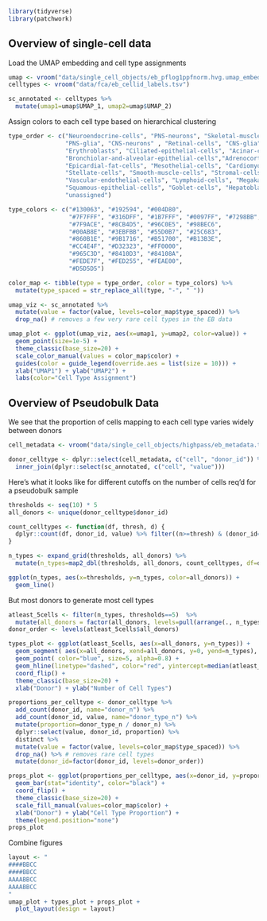 ```r
library(tidyverse)
library(patchwork)
```

## Overview of single-cell data
Load the UMAP embedding and cell type assignments
```r
umap <- vroom("data/single_cell_objects/eb_pflog1ppfnorm.hvg.umap_embedding.txt", col_names=c("UMAP_1", "UMAP_2"))
celltypes <- vroom("data/fca/eb_cellid_labels.tsv")

sc_annotated <- celltypes %>%
  mutate(umap1=umap$UMAP_1, umap2=umap$UMAP_2)
```

Assign colors to each cell type based on hierarchical clustering
```r
type_order <- c("Neuroendocrine-cells", "PNS-neurons", "Skeletal-muscle-cells",                               
                "PNS-glia", "CNS-neurons" , "Retinal-cells", "CNS-glia","Metanephric-cells", 
                "Erythroblasts", "Ciliated-epithelial-cells", "Acinar-cells", "Ductal-cells", 
                "Bronchiolar-and-alveolar-epithelial-cells","Adrenocortical-cells", "Parietal-and-chief-cells", "Ureteric-bud-cells", 
                "Epicardial-fat-cells", "Mesothelial-cells", "Cardiomyocytes", "Mesangial-cells", 
                "Stellate-cells", "Smooth-muscle-cells", "Stromal-cells",
                "Vascular-endothelial-cells", "Lymphoid-cells", "Megakaryocytes",
                "Squamous-epithelial-cells", "Goblet-cells", "Hepatoblasts", 
                "unassigned") 

type_colors <- c("#130063", "#192594", "#004D80", 
                 "#7F7FFF", "#316DFF", "#1B7FFF", "#0097FF", "#7298BB", 
                 "#7F9ACE", "#8CB4D5", "#96C0E5", "#98BEC6", 
                 "#00AB8E", "#3EBFBB", "#55D0B7", "#25C683", 
                 "#860B1E", "#9B1716", "#B51700", "#B13B3E", 
                 "#CC4E4F", "#D32323", "#FF0000",
                 "#965C3D", "#8410D3", "#84108A",  
                 "#FEDE7F", "#FED255", "#FEAE00", 
                 "#D5D5D5") 

color_map <- tibble(type = type_order, color = type_colors) %>%
  mutate(type_spaced = str_replace_all(type, "-", " "))
```

```r
umap_viz <- sc_annotated %>%
  mutate(value = factor(value, levels=color_map$type_spaced)) %>%
  drop_na() # removes a few very rare cell types in the EB data

umap_plot <- ggplot(umap_viz, aes(x=umap1, y=umap2, color=value)) +
  geom_point(size=1e-5) +
  theme_classic(base_size=20) +
  scale_color_manual(values = color_map$color) + 
  guides(color = guide_legend(override.aes = list(size = 10))) +
  xlab("UMAP1") + ylab("UMAP2") + 
  labs(color="Cell Type Assignment")
```

## Overview of Pseudobulk Data
We see that the proportion of cells mapping to each cell type varies widely between donors
```r
cell_metadata <- vroom("data/single_cell_objects/highpass/eb_metadata.tsv")

donor_celltype <- dplyr::select(cell_metadata, c("cell", "donor_id")) %>%
  inner_join(dplyr::select(sc_annotated, c("cell", "value"))) 
```

Here's what it looks like for different cutoffs on the number of cells req'd for a 
pseudobulk sample
```r
thresholds <- seq(10) * 5
all_donors <- unique(donor_celltype$donor_id)

count_celltypes <- function(df, thresh, d) {
  dplyr::count(df, donor_id, value) %>% filter((n>=thresh) & (donor_id==d)) %>% nrow
}

n_types <- expand_grid(thresholds, all_donors) %>%
  mutate(n_types=map2_dbl(thresholds, all_donors, count_celltypes, df=donor_celltype))

ggplot(n_types, aes(x=thresholds, y=n_types, color=all_donors)) +
  geom_line()
```

But most donors to generate most cell types
```r
atleast_5cells <- filter(n_types, thresholds==5)  %>%
  mutate(all_donors = factor(all_donors, levels=pull(arrange(., n_types), all_donors)))
donor_order <- levels(atleast_5cells$all_donors)

types_plot <- ggplot(atleast_5cells, aes(x=all_donors, y=n_types)) +
  geom_segment( aes(x=all_donors, xend=all_donors, y=0, yend=n_types), color="skyblue") +
  geom_point( color="blue", size=5, alpha=0.8) +
  geom_hline(linetype="dashed", color="red", yintercept=median(atleast_5cells$n_types)) +
  coord_flip() +
  theme_classic(base_size=20) +
  xlab("Donor") + ylab("Number of Cell Types")
```

```r
proportions_per_celltype <- donor_celltype %>%
  add_count(donor_id, name="donor_n") %>%
  add_count(donor_id, value, name="donor_type_n") %>%
  mutate(proportion=donor_type_n / donor_n) %>%
  dplyr::select(value, donor_id, proportion) %>%
  distinct %>%
  mutate(value = factor(value, levels=color_map$type_spaced)) %>%
  drop_na() %>% # removes rare cell types
  mutate(donor_id=factor(donor_id, levels=donor_order))

props_plot <- ggplot(proportions_per_celltype, aes(x=donor_id, y=proportion, fill=value)) +
  geom_bar(stat="identity", color="black") +
  coord_flip() +
  theme_classic(base_size=20) +
  scale_fill_manual(values=color_map$color) +
  xlab("Donor") + ylab("Cell Type Proportion") + 
  theme(legend.position="none")
props_plot
```

Combine figures
```r
layout <- "
####BBCC
####BBCC
AAAABBCC
AAAABBCC
"
umap_plot + types_plot + props_plot +
  plot_layout(design = layout)
```
